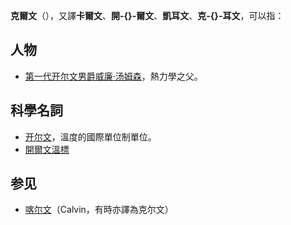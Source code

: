 {{noteTA|G1=Unit}}
'''克爾文'''（{{lang-en|Kelvin}}），又譯'''卡爾文'''、'''開-{}-爾文'''、'''凱耳文'''、'''克-{}-耳文'''，可以指：

==人物==
* [[第一代开尔文男爵威廉·汤姆森|第一代开尔文男爵威廉·汤姆森]]，熱力學之父。

==科學名詞==
* [[开尔文|开尔文]]，溫度的國際單位制單位。
* [[開爾文溫標|開爾文溫標]]

==参见==
*[[喀尔文|喀尔文]]（Calvin，有時亦譯為克尔文）

{{Disambiguation|Cat=三字译名消歧义}}